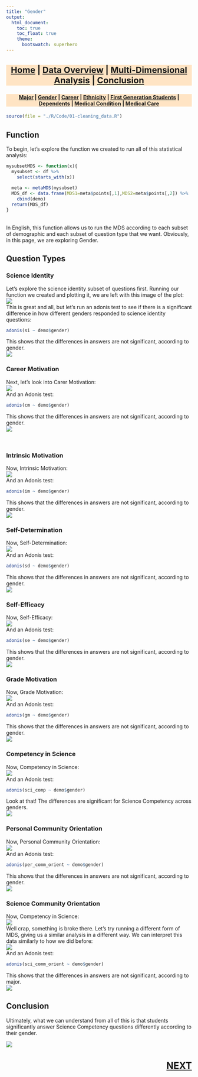 ```yaml
---
title: "Gender"
output:
  html_document:
    toc: true
    toc_float: true
    theme:
      bootswatch: superhero
---
```


<h3 style="background-color:bisque;text-align:center;font-size:165%;">[Home](https://pbischoff3.github.io/) | [Data Overview](https://pbischoff3.github.io/data_overview/) | [Multi-Dimensional Analysis](https://pbischoff3.github.io/mutli_dimensional_analysis/) | [Conclusion](https://pbischoff3.github.io/Conclusion/)</h3>

<h4 style="background-color:bisque;text-align:center;font-size:102%;">[Major](https://pbischoff3.github.io/mutli_dimensional_analysis/Major/) | [Gender](https://pbischoff3.github.io/mutli_dimensional_analysis/Gender/) | [Career](https://pbischoff3.github.io/mutli_dimensional_analysis/career/) | [Ethnicity](https://pbischoff3.github.io/mutli_dimensional_analysis/Ethnicity/) | [First Generation Students](https://pbischoff3.github.io/mutli_dimensional_analysis/fgs/) | [Dependents](https://pbischoff3.github.io/mutli_dimensional_analysis/dependents/)      | [Medical Condition](https://pbischoff3.github.io/mutli_dimensional_analysis/medical_condition/) | [Medical Care](https://pbischoff3.github.io/mutli_dimensional_analysis/medical_care/)</h4>
  
```r
source(file = "./R/Code/01-cleaning_data.R")
```


## Function
To begin, let's explore the function we created to run all of this statistical analysis:
```r
mysubsetMDS <- function(x){
  mysubset <- df %>% 
    select(starts_with(x))
  
  meta <- metaMDS(mysubset)
  MDS_df <- data.frame(MDS1=meta$points[,1],MDS2=meta$points[,2]) %>%
    cbind(demo)
  return(MDS_df)
}
```
<br>
In English, this function allows us to run the MDS according to each subset of demographic and each subset of question type that we want. Obviously, in this page, we are exploring Gender.

## Question Types
### Science Identity
Let's explore the science identity subset of questions first. Running our function we created and plotting it, we are left with this image of the plot:<br>
![](../../R/Images/gender/si.png)
<br> This is great and all, but let's run an adonis test to see if there is a significant difference in how different genders responded to science identity questions:
```r
adonis(si ~ demo$gender)
```
This shows that the differences in answers are not significant, according to gender. <br>
![](../../R/Images/what_is_MDS/no.gif)
<br>

### Career Motivation
Next, let's look into Carer Motivation: <br>
![](../../R/Images/gender/cm.png)
<br>
And an Adonis test:
```r
adonis(cm ~ demo$gender)
```
This shows that the differences in answers are not significant, according to gender. <br>
![](../../R/Images/what_is_MDS/no.gif)

<br>

### Intrinsic Motivation
Now, Intrinsic Motivation: <br>
![](../../R/Images/gender/im.png)
<br>
And an Adonis test:
```r
adonis(im ~ demo$gender)
```
This shows that the differences in answers are not significant, according to gender. <br>
![](../../R/Images/what_is_MDS/no.gif)

### Self-Determination
Now, Self-Determination: <br>
![](../../R/Images/gender/sd.png)
<br>
And an Adonis test:
```r
adonis(sd ~ demo$gender)
```
This shows that the differences in answers are not significant, according to gender. <br>
![](../../R/Images/what_is_MDS/no.gif)

### Self-Efficacy
Now, Self-Efficacy: <br>
![](../../R/Images/gender/se.png)
<br>
And an Adonis test:
```r
adonis(se ~ demo$gender)
```
This shows that the differences in answers are not significant, according to gender. <br>
![](../../R/Images/what_is_MDS/no.gif)

### Grade Motivation
Now, Grade Motivation: <br>
![](../../R/Images/gender/gm.png)
<br>
And an Adonis test:
```r
adonis(gm ~ demo$gender)
```
This shows that the differences in answers are not significant, according to gender. <br>
![](../../R/Images/what_is_MDS/no.gif)

### Competency in Science
Now, Competency in Science: <br>
![](../../R/Images/gender/sci_comp.png)
<br>
And an Adonis test:
```r
adonis(sci_comp ~ demo$gender)
```
Look at that! The differences are significant for Science Competency across genders. <br>
![](../../R/Images/what_is_MDS/yes.gif)

### Personal Community Orientation
Now, Personal Community Orientation: <br>
![](../../R/Images/gender/per_comm_orient.png)
<br>
And an Adonis test:
```r
adonis(per_comm_orient ~ demo$gender)
```
This shows that the differences in answers are not significant, according to gender. <br>
![](../../R/Images/what_is_MDS/no.gif)

### Science Community Orientation
Now, Competency in Science: <br>
![](../../R/Images/gender/sci_comm_orient1.png)
<br> Well crap, something is broke there. Let's try running a different form of MDS, giving us a similar analysis in a different way. We can interpret this data similarly to how we did before:
<br> 
![](../../R/Images/gender/sci_comm_orient2.png)
<br>
And an Adonis test:
```r
adonis(sci_comm_orient ~ demo$gender)
```
This shows that the differences in answers are not significant, according to major. <br>
![](../../R/Images/what_is_MDS/no.gif)

## Conclusion
Ultimately, what we can understand from all of this is that students significantly answer Science Competency questions differently according to their gender.

![](../../R/Images/gender/conclusion.gif)

<h3 style="text-align:right;font-size:180%;">[**NEXT**](https://pbischoff3.github.io/mutli_dimensional_analysis/career/)
